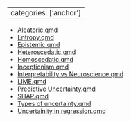 
---
categories: ['anchor']
---

- [Aleatoric.qmd](Aleatoric.qmd)
- [Entropy.qmd](Entropy.qmd)
- [Epistemic.qmd](Epistemic.qmd)
- [Heteroscedatic.qmd](Heteroscedatic.qmd)
- [Homoscedatic.qmd](Homoscedatic.qmd)
- [Inceptionism.qmd](Inceptionism.qmd)
- [Interpretability vs Neuroscience.qmd](Interpretability%20vs%20Neuroscience.qmd)
- [LIME.qmd](LIME.qmd)
- [Predictive Uncertainty.qmd](Predictive%20Uncertainty.qmd)
- [SHAP.qmd](SHAP.qmd)
- [Types of uncertainty.qmd](Types%20of%20uncertainty.qmd)
- [Uncertainity in regression.qmd](Uncertainity%20in%20regression.qmd)

